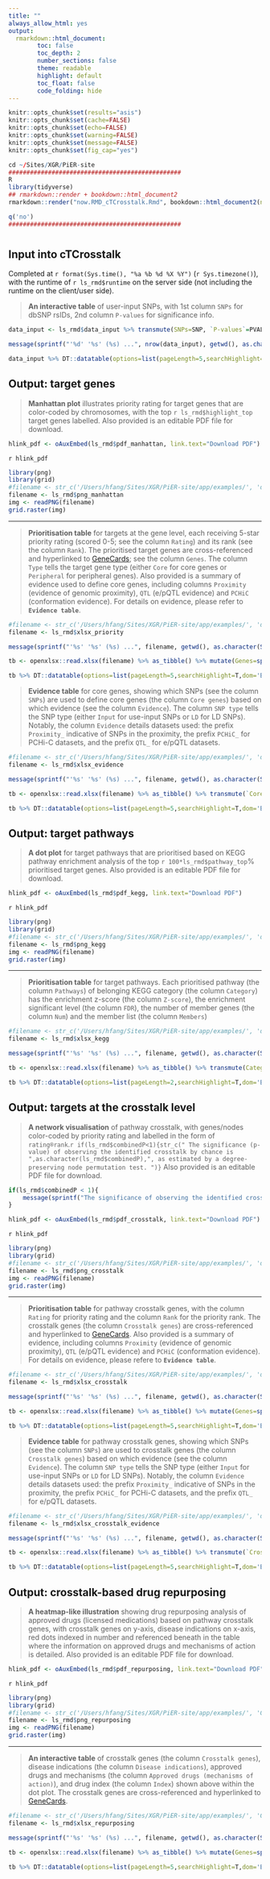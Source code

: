 ```yaml
---
title: ""
always_allow_html: yes
output:
  rmarkdown::html_document:
        toc: false
        toc_depth: 2
        number_sections: false
        theme: readable
        highlight: default
        toc_float: false
        code_folding: hide
---
```


```r
knitr::opts_chunk$set(results="asis")
knitr::opts_chunk$set(cache=FALSE)
knitr::opts_chunk$set(echo=FALSE)
knitr::opts_chunk$set(warning=FALSE)
knitr::opts_chunk$set(message=FALSE)
knitr::opts_chunk$set(fig_cap="yes")
```

```r
cd ~/Sites/XGR/PiER-site
################################################
R
library(tidyverse)
## rmarkdown::render + bookdown::html_document2
rmarkdown::render("now.RMD_cTCrosstalk.Rmd", bookdown::html_document2(number_sections=F,theme="readable", hightlight="default"), output_dir="/Users/hfang/Sites/XGR/PiER-site/app/examples")

q('no')
################################################
```


# {.tabset .tabset-fade}


## **Input into cTCrosstalk**
Completed at `r format(Sys.time(), "%a %b %d %X %Y")` (`r Sys.timezone()`), with the runtime of `r ls_rmd$runtime` on the server side (not including the runtime on the client/user side).

> **An interactive table** of user-input SNPs, with 1st column `SNPs` for dbSNP rsIDs, 2nd column `P-values` for significance info.

```r
data_input <- ls_rmd$data_input %>% transmute(SNPs=SNP, `P-values`=PVALUE)

message(sprintf("'%d' '%s' (%s) ...", nrow(data_input), getwd(), as.character(Sys.time())), appendLF=TRUE)

data_input %>% DT::datatable(options=list(pageLength=5,searchHighlight=T,dom='Bfrtip',buttons=c('csv','copy'), dom='t',scrollX=T), style='default', caption="", rownames=FALSE, escape=F, extensions=c('Buttons'))
```


## **Output: target genes**

> **Manhattan plot** illustrates priority rating for target genes that are color-coded by chromosomes, with the top `r ls_rmd$highlight_top` target genes labelled. Also provided is an editable PDF file for download.

```r
hlink_pdf <- oAuxEmbed(ls_rmd$pdf_manhattan, link.text="Download PDF")
```
<div class="text-right">`r hlink_pdf`</div>

```r
library(png)
library(grid)
#filename <- str_c('/Users/hfang/Sites/XGR/PiER-site/app/examples/', 'dTarget_manhattan.png')
filename <- ls_rmd$png_manhattan
img <- readPNG(filename)
grid.raster(img)
```

<hr>

> **Prioritisation table** for targets at the gene level, each receiving 5-star priority rating (scored 0-5; see the column `Rating`) and its rank (see the column `Rank`). The prioritised target genes are cross-referenced and hyperlinked to [GeneCards](https://www.genecards.org); see the column `Genes`. The column `Type` tells the target gene type (either `Core` for core genes or `Peripheral` for peripheral genes). Also provided is a summary of evidence used to define core genes, including columns `Proximity` (evidence of genomic proximity), `QTL` (e/pQTL evidence) and `PCHiC` (conformation evidence). For details on evidence, please refer to **`Evidence table`**.

```r
#filename <- str_c('/Users/hfang/Sites/XGR/PiER-site/app/examples/', 'dTarget_priority.xlsx')
filename <- ls_rmd$xlsx_priority

message(sprintf("'%s' '%s' (%s) ...", filename, getwd(), as.character(Sys.time())), appendLF=TRUE)

tb <- openxlsx::read.xlsx(filename) %>% as_tibble() %>% mutate(Genes=sprintf("<a href='https://www.genecards.org/cgi-bin/carddisp.pl?gene=%s' target='%s''>%s</a>", Gene, Gene, Gene)) %>% transmute(Genes, Rank, Rating, Type, Proximity, QTL, PCHiC, Description)

tb %>% DT::datatable(options=list(pageLength=5,searchHighlight=T,dom='Bfrtip',buttons=c('csv','copy'), dom='t',scrollX=T), style='default', caption="", rownames=FALSE, escape=F, extensions=c('Buttons'))
```

> **Evidence table** for core genes, showing which SNPs (see the column `SNPs`) are used to define core genes (the column `Core genes`) based on which evidence (see the column `Evidence`). The column `SNP type` tells the SNP type (either `Input` for use-input SNPs or `LD` for LD SNPs). Notably, the column `Evidence` details datasets used: the prefix `Proximity_` indicative of SNPs in the proximity, the prefix `PCHiC_` for PCHi-C datasets, and the prefix `QTL_` for e/pQTL datasets.

```r
#filename <- str_c('/Users/hfang/Sites/XGR/PiER-site/app/examples/', 'dTarget_evidence.xlsx')
filename <- ls_rmd$xlsx_evidence

message(sprintf("'%s' '%s' (%s) ...", filename, getwd(), as.character(Sys.time())), appendLF=TRUE)

tb <- openxlsx::read.xlsx(filename) %>% as_tibble() %>% transmute(`Core genes`=Gene, SNPs=SNP, `SNP type`=SNP_type, Evidence)

tb %>% DT::datatable(options=list(pageLength=5,searchHighlight=T,dom='Bfrtip',buttons=c('csv','copy'), dom='t',scrollX=T), style='default', caption="", rownames=FALSE, escape=F, extensions=c('Buttons'))
```


## **Output: target pathways**

> **A dot plot** for target pathways that are prioritised based on KEGG pathway enrichment analysis of the top `r 100*ls_rmd$pathway_top`% prioritised target genes. Also provided is an editable PDF file for download.

```r
hlink_pdf <- oAuxEmbed(ls_rmd$pdf_kegg, link.text="Download PDF")
```
<div class="text-right">`r hlink_pdf`</div>


```r
library(png)
library(grid)
#filename <- str_c('/Users/hfang/Sites/XGR/PiER-site/app/examples/', 'dTarget_KEGG.png')
filename <- ls_rmd$png_kegg
img <- readPNG(filename)
grid.raster(img)
```

<hr>

> **Prioritisation table** for target pathways. Each prioritised pathway (the column `Pathways`) of belonging KEGG category (the column `Category`) has the enrichment z-score (the column `Z-score`), the enrichment significant level (the column `FDR`), the number of member genes (the column `Num`) and the member list (the column `Members`)

```r
#filename <- str_c('/Users/hfang/Sites/XGR/PiER-site/app/examples/', 'dTarget_KEGG.xlsx')
filename <- ls_rmd$xlsx_kegg

message(sprintf("'%s' '%s' (%s) ...", filename, getwd(), as.character(Sys.time())), appendLF=TRUE)

tb <- openxlsx::read.xlsx(filename) %>% as_tibble() %>% transmute(Category=namespace, Pathways=name, `Z-score`=zscore, FDR=signif(adjp,digits=4), Num=nO, Members=overlap) %>% arrange(FDR)

tb %>% DT::datatable(options=list(pageLength=2,searchHighlight=T,dom='Bfrtip',buttons=c('csv','copy'), dom='t',scrollX=T), style='default', caption="", rownames=FALSE, escape=F, extensions=c('Buttons'))
```


## **Output: targets at the crosstalk level**

> **A network visualisation** of pathway crosstalk, with genes/nodes color-coded by priority rating and labelled in the form of `rating®rank`.`r if(ls_rmd$combinedP<1){str_c(" The significance (p-value) of observing the identified crosstalk by chance is ",as.character(ls_rmd$combinedP),", as estimated by a degree-preserving node permutation test. ")}` Also provided is an editable PDF file for download.

```r
if(ls_rmd$combinedP < 1){
	message(sprintf("The significance of observing the identified crosstalk by chance: P-value = %1.2e (estimated by a degree-preserving node permutation test).", ls_rmd$combinedP), appendLF=TRUE)
}
```

```r
hlink_pdf <- oAuxEmbed(ls_rmd$pdf_crosstalk, link.text="Download PDF")
```
<div class="text-right">`r hlink_pdf`</div>

```r
library(png)
library(grid)
#filename <- str_c('/Users/hfang/Sites/XGR/PiER-site/app/examples/', 'dTarget_crosstalk.png')
filename <- ls_rmd$png_crosstalk
img <- readPNG(filename)
grid.raster(img)
```

<hr>

> **Prioritisation table** for pathway crosstalk genes, with the column `Rating` for priority rating and the column `Rank` for the priority rank. The crosstalk genes (the column `Crosstalk genes`) are cross-referenced and hyperlinked to [GeneCards](https://www.genecards.org). Also provided is a summary of evidence, including columns `Proximity` (evidence of genomic proximity), `QTL` (e/pQTL evidence) and `PCHiC` (conformation evidence). For details on evidence, please refere to **`Evidence table`**.

```r
#filename <- str_c('/Users/hfang/Sites/XGR/PiER-site/app/examples/', 'dTarget_crosstalk.xlsx')
filename <- ls_rmd$xlsx_crosstalk

message(sprintf("'%s' '%s' (%s) ...", filename, getwd(), as.character(Sys.time())), appendLF=TRUE)

tb <- openxlsx::read.xlsx(filename) %>% as_tibble() %>% mutate(Genes=sprintf("<a href='https://www.genecards.org/cgi-bin/carddisp.pl?gene=%s' target='%s''>%s</a>", Gene, Gene, Gene)) %>% transmute(`Crosstalk genes`=Genes, Rank, Rating, Proximity, QTL, PCHiC, Description)

tb %>% DT::datatable(options=list(pageLength=5,searchHighlight=T,dom='Bfrtip',buttons=c('csv','copy'), dom='t',scrollX=T), style='default', caption="", rownames=FALSE, escape=F, extensions=c('Buttons'))
```

> **Evidence table** for pathway crosstalk genes, showing which SNPs (see the column `SNPs`) are used to crosstalk genes (the column `Crosstalk genes`) based on which evidence (see the column `Evidence`). The column `SNP type` tells the SNP type (either `Input` for use-input SNPs or `LD` for LD SNPs). Notably, the column `Evidence` details datasets used: the prefix `Proximity_` indicative of SNPs in the proximity, the prefix `PCHiC_` for PCHi-C datasets, and the prefix `QTL_` for e/pQTL datasets.

```r
#filename <- str_c('/Users/hfang/Sites/XGR/PiER-site/app/examples/', 'dTarget_crosstalk_evidence.xlsx')
filename <- ls_rmd$xlsx_crosstalk_evidence

message(sprintf("'%s' '%s' (%s) ...", filename, getwd(), as.character(Sys.time())), appendLF=TRUE)

tb <- openxlsx::read.xlsx(filename) %>% as_tibble() %>% transmute(`Crosstalk genes`=Gene, SNPs=SNP, `SNP type`=SNP_type, Evidence)

tb %>% DT::datatable(options=list(pageLength=5,searchHighlight=T,dom='Bfrtip',buttons=c('csv','copy'), dom='t',scrollX=T), style='default', caption="", rownames=FALSE, escape=F, extensions=c('Buttons'))
```


## **Output: crosstalk-based drug repurposing**

> **A heatmap-like illustration** showing drug repurposing analysis of approved drugs (licensed medications) based on pathway crosstalk genes, with crosstalk genes on y-axis, disease indications on x-axis, red dots indexed in number and referenced beneath in the table where the information on approved drugs and mechanisms of action is detailed. Also provided is an editable PDF file for download.

```r
hlink_pdf <- oAuxEmbed(ls_rmd$pdf_repurposing, link.text="Download PDF")
```
<div class="text-right">`r hlink_pdf`</div>

```r
library(png)
library(grid)
#filename <- str_c('/Users/hfang/Sites/XGR/PiER-site/app/examples/', 'Crosstalk.approved.png')
filename <- ls_rmd$png_repurposing
img <- readPNG(filename)
grid.raster(img)
```

<hr>

> **An interactive table** of crosstalk genes (the column `Crosstalk genes`), disease indications (the column `Disease indications`), approved drugs and mechanisms (the column `Approved drugs (mechanisms of action)`), and drug index (the column `Index`) shown above within the dot plot. The crosstalk genes are cross-referenced and hyperlinked to [GeneCards](https://www.genecards.org).

```r
#filename <- str_c('/Users/hfang/Sites/XGR/PiER-site/app/examples/', 'Crosstalk.approved.xlsx')
filename <- ls_rmd$xlsx_repurposing

message(sprintf("'%s' '%s' (%s) ...", filename, getwd(), as.character(Sys.time())), appendLF=TRUE)

tb <- openxlsx::read.xlsx(filename) %>% as_tibble() %>% mutate(Genes=sprintf("<a href='https://www.genecards.org/cgi-bin/carddisp.pl?gene=%s' target='%s''>%s</a>", Target, Target, Target)) %>% transmute(`Crosstalk genes`=Genes, `Disease indications`=Disease, `Approved drugs [mechanisms of action]`=Drug, Index=Drug_index)

tb %>% DT::datatable(options=list(pageLength=5,searchHighlight=T,dom='Bfrtip',buttons=c('csv','copy'), dom='t',scrollX=T), style='default', caption="", rownames=FALSE, escape=F, extensions=c('Buttons'))
```
